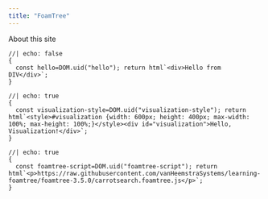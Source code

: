 ```yaml
---
title: "FoamTree"
---
```


About this site

```ojs
//| echo: false
{
  const hello=DOM.uid("hello"); return html`<div>Hello from DIV</div>`;
}
```

```ojs
//| echo: true
{
  const visualization-style=DOM.uid("visualization-style"); return html`<style>#visualization {width: 600px; height: 400px; max-width: 100%; max-height: 100%;}</style><div id="visualization">Hello, Visualization!</div>`;
} 
```

```ojs
//| echo: true
{
  const foamtree-script=DOM.uid("foamtree-script"); return html`<p>https://raw.githubusercontent.com/vanHeemstraSystems/learning-foamtree/foamtree-3.5.0/carrotsearch.foamtree.js</p>`;
}
```

